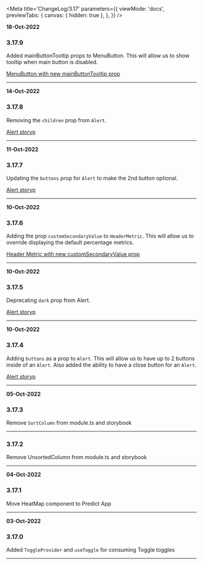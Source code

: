 <!--ATTENTION -->
<!--When updating this file, please add the newest comments at the top of the file so they are displayed first -->
<!--Changes should include any functional changes made to the component and how that affects the component/function usage -->
<!--or changes made to the Types (and what effect that will have for the component/function) -->


<Meta
  title='ChangeLog/3.17'
  parameters={{
    viewMode: 'docs',
    previewTabs: {
      canvas: { hidden: true },
    },
  }}
/>

<!-- INSERT NEW UPDATE HERE -->
<!-- Include date, version & the change and it's functional effects -->

**18-Oct-2022**

### 3.17.9

Added mainButtonTooltip props to MenuButton. This will allow us to show tooltip when main button is disabled.

[MenuButton with new mainButtonTooltip prop](/story/components-menubutton--disabled-main-button-with-tooltip)

---

**14-Oct-2022**

### 3.17.8

Removing the `children` prop from `Alert`.

[Alert storyp](/story/components-alerts--success)

---

**11-Oct-2022**

### 3.17.7

Updating the `buttons` prop for `Alert` to make the 2nd button optional.

[Alert storyp](/story/components-alerts--success)

---

**10-Oct-2022**

### 3.17.6

Adding the prop `customSecondaryValue` to `HeaderMetric`. This will allow us to override displaying the default percentage metrics.

[Header Metric with new customSecondaryValue prop](/story/components-headermetrics--custom-secondary-metric)

---

**10-Oct-2022**

### 3.17.5

Deprecating `dark` prop from Alert.

[Alert storyp](/story/components-alerts--success)

---

**10-Oct-2022**

### 3.17.4

Adding `buttons` as a prop to `Alert`. This will allow us to have up to 2 buttons inside of an `Alert`. Also added the ability to have a close button for an `Alert`.

[Alert storyp](/story/components-alerts--success)

---

**05-Oct-2022**

### 3.17.3

Remove `SortColumn` from module.ts and storybook

---

### 3.17.2

Remove UnsortedColumn from module.ts and storybook

---

**04-Oct-2022**

### 3.17.1

Move HeatMap component to Predict App

---

**03-Oct-2022**

### 3.17.0

Added `ToggleProvider` and `useToggle` for consuming Toggle toggles

---
